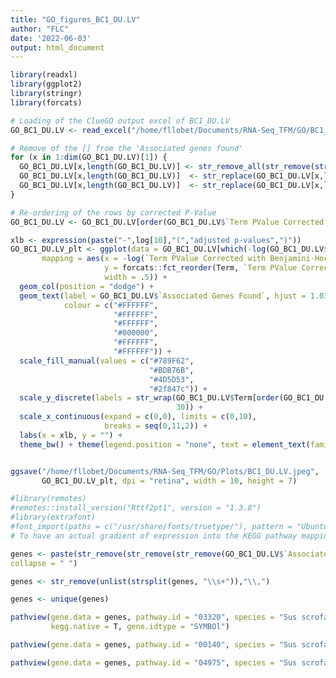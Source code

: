 ```yaml
---
title: "GO_figures_BC1_DU.LV"
author: "FLC"
date: '2022-06-03'
output: html_document
---
```

```r
library(readxl)
library(ggplot2)
library(stringr)
library(forcats)
```

```r
# Loading of the ClueGO output excel of BC1_DU.LV
GO_BC1_DU.LV <- read_excel("/home/fllobet/Documents/RNA-Seq_TFM/GO/BC1_DU.LVmaybe.xls")

# Remove of the [] from the 'Associated genes found' 
for (x in 1:dim(GO_BC1_DU.LV)[1]) {
  GO_BC1_DU.LV[x,length(GO_BC1_DU.LV)] <- str_remove_all(str_remove(str_remove(GO_BC1_DU.LV[x,length(GO_BC1_DU.LV)],"\\["),"\\]"),"\\,")
  GO_BC1_DU.LV[x,length(GO_BC1_DU.LV)]  <- str_replace(GO_BC1_DU.LV[x,length(GO_BC1_DU.LV)], "LOC110259958", "HBA1")
  GO_BC1_DU.LV[x,length(GO_BC1_DU.LV)]  <- str_replace(GO_BC1_DU.LV[x,length(GO_BC1_DU.LV)], "LOC100154873", "CA2")
}

# Re-ordering of the rows by corrected P-Value
GO_BC1_DU.LV <- GO_BC1_DU.LV[order(GO_BC1_DU.LV$`Term PValue Corrected with Benjamini-Hochberg`),]
```


```r
xlb <- expression(paste("-",log[10],"(","adjusted p-values",")"))
GO_BC1_DU.LV_plt <- ggplot(data = GO_BC1_DU.LV[which(-log(GO_BC1_DU.LV$`Term PValue Corrected with Benjamini-Hochberg`) > 0),], 
       mapping = aes(x = -log(`Term PValue Corrected with Benjamini-Hochberg`), 
                     y = forcats::fct_reorder(Term, `Term PValue Corrected with Benjamini-Hochberg`, .desc = TRUE), fill = GOGroups,
                     width = .5)) + 
  geom_col(position = "dodge") + 
  geom_text(label = GO_BC1_DU.LV$`Associated Genes Found`, hjust = 1.03, family = "Ubuntu", fontface = "bold.italic", 
            colour = c("#FFFFFF",
                       "#FFFFFF",
                       "#FFFFFF",
                       "#000000",
                       "#FFFFFF",
                       "#FFFFFF")) + 
  scale_fill_manual(values = c("#789F62",
                               "#BDB76B",
                               "#4D5D53",
                               "#2f847c")) + 
  scale_y_discrete(labels = str_wrap(GO_BC1_DU.LV$Term[order(GO_BC1_DU.LV[,5], decreasing = TRUE)],
                                     30)) + 
  scale_x_continuous(expand = c(0,0), limits = c(0,10),
                     breaks = seq(0,11,2)) + 
  labs(x = xlb, y = "") +
  theme_bw() + theme(legend.position = "none", text = element_text(family = "ubuntu", face = "bold", colour = "black"), axis.text = element_text(face = "bold", colour = "black"))


ggsave("/home/fllobet/Documents/RNA-Seq_TFM/GO/Plots/BC1_DU.LV.jpeg", 
       GO_BC1_DU.LV_plt, dpi = "retina", width = 10, height = 7)
```



```r

#library(remotes)
#remotes::install_version("Rttf2pt1", version = "1.3.8")
#library(extrafont)
#font_import(paths = c("/usr/share/fonts/truetype/"), pattern = "Ubuntu*")
# To have an actual gradient of expression into the KEGG pathway mapping
```

```r
genes <- paste(str_remove(str_remove(str_remove(GO_BC1_DU.LV$`Associated Genes Found`,"\\["),"\\]"),"\\,"),
collapse = " ")

genes <- str_remove(unlist(strsplit(genes, "\\s+")),"\\,")

genes <- unique(genes)

pathview(gene.data = genes, pathway.id = "03320", species = "Sus scrofa", 
         kegg.native = T, gene.idtype = "SYMBOl")
```

```r
pathview(gene.data = genes, pathway.id = "00140", species = "Sus scrofa", kegg.native = T, gene.idtype = "SYMBOl")

pathview(gene.data = genes, pathway.id = "04975", species = "Sus scrofa", kegg.native = T, gene.idtype = "SYMBOl")

```



